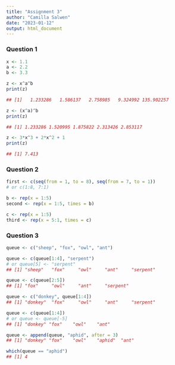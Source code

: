 ```yaml
---
title: "Assignment 3"
author: "Camilla Salwen"
date: "2023-01-12"
output: html_document
---
```


### Question 1
```r
x <- 1.1
a <- 2.2
b <- 3.3

z <- x^a^b
print(z)

## [1]   1.233286   1.586137   2.758985   9.324992 135.902257

z <- (x^a)^b
print(z)

## [1] 1.233286 1.520995 1.875822 2.313426 2.853117

z <- 3*x^3 + 2*x^2 + 1 
print(z)

## [1] 7.413
```

### Question 2
```r
first <- c(seq(from = 1, to = 8), seq(from = 7, to = 1)) 
# or c(1:8, 7:1)

b <- rep(x = 1:5)
second <- rep(x = 1:5, times = b)

c <- rep(x = 1:5)
third <- rep(x = 5:1, times = c)

```

### Question 3
```r
queue <- c("sheep", "fox", "owl", "ant")

queue <- c(queue[1:4], "serpent")
# or queue[5] <- "serpent"
## [1] "sheep"   "fox"     "owl"     "ant"     "serpent"

queue <- c(queue[2:5])
## [1] "fox"     "owl"     "ant"     "serpent"

queue <- c("donkey", queue[1:4])
## [1] "donkey"  "fox"     "owl"     "ant"     "serpent"

queue <- c(queue[1:4])
# or queue <- queue[-5]
## [1] "donkey" "fox"    "owl"    "ant"

queue <- append(queue, "aphid", after = 3)
## [1] "donkey" "fox"    "owl"    "aphid"  "ant"

which(queue == "aphid")
## [1] 4
```


